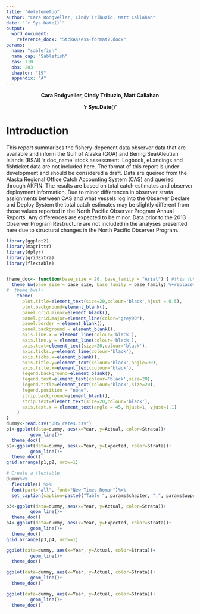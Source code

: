 ```yaml
---
title: "deletemetoo"
author: "Cara Rodgveller, Cindy Tribuzio, Matt Callahan"
date: "`r Sys.Date()`"
output: 
  word_document:
    reference_docx: "StckAssess-format2.docx"
params: 
  name: "sablefish"
  name_cap: "Sablefish"
  cas: 710
  obs: 203
  chapter: "19"
  appendix: "A"
---
```

$$
\textbf{Cara Rodgveller, Cindy Tribuzio, Matt Callahan}
$$

$$
\textbf{`r Sys.Date()`}
$$

# Introduction
This report summarizes the fishery-depenent data observer data that are available and inform the Gulf of Alaska (GOA) and Bering Sea/Aleutian Islands (BSAI) ‘r doc_name’ stock assessment. Logbook, eLandings and fishticket data are not included here. The format of this report is under development and should be considered a draft. Data are queired from the Alaska Regional Office Catch Accounting System (CAS) and queried through AKFIN. The results are based on total catch estimates and observer deployment information. Due to minor differences in observer strata assignments between CAS and what vessels log into the Observer Declare and Deploy System the total catch estimates may be slightly different from those values reported in the North Pacific Observer Program Annual Reports. Any differences are expected to be minor. Data prior to the 2013 Observer Program Restructure are not included in the analyses presented here due to structural changes in the North Pacific Observer Program.



\newpage

```r
library(ggplot2)
library(magrittr)
library(dplyr)
library(gridExtra)
library(flextable)


theme_doc<- function(base_size = 20, base_family = "Arial") { #this function sets the theme for the whole figure
  theme_bw(base_size = base_size, base_family = base_family) %+replace% #also note that this creates a bunch of font warnings that are not a real problem, I just haven't dealt with it yet
#  theme_bw()+
    theme(
      plot.title=element_text(size=20,colour='black',hjust = 0.5),
      plot.background=element_blank(),
      panel.grid.minor=element_blank(),
      panel.grid.major=element_line(color="grey90"),
      panel.border = element_blank(),
      panel.background = element_blank(),
      axis.line.x = element_line(colour='black'),
      axis.line.y = element_line(colour='black'),
      axis.text=element_text(size=20,colour='black'),
      axis.ticks.y=element_line(colour='black'),
      axis.ticks.x=element_blank(),
      axis.title.y=element_text(colour='black',angle=90),
      axis.title.x=element_text(colour='black'),
      legend.background=element_blank(),
      legend.text=element_text(colour='black',size=20),
      legend.title=element_text(colour='black',size=20),
      legend.position = "none",
      strip.background=element_blank(),
      strip.text=element_text(size=20,colour='black'),
      axis.text.x = element_text(angle = 45, hjust=1, vjust=1.1)
    )
}
dummy<-read.csv("OBS_rates.csv")
p1<-ggplot(data=dummy, aes(x=Year, y=Actual, color=Strata))+
         geom_line()+
  theme_doc()
p2<-ggplot(data=dummy, aes(x=Year, y=Expected, color=Strata))+
         geom_line()+
  theme_doc()
grid.arrange(p1,p2, nrow=1)
```


\newpage

```r

# Create a flextable
dummy%>%
  flextable() %>%
  font(part="all", font="New Times Roman")%>%
  set_caption(caption=paste0("Table ", params$chapter, ".", params$appendix, ".2. Count of  ",params$name, " lengths measured by at-sea and port observers by area, year, and gear. Gear types include pelagic trawl (PTR), non-pelagic trawl (NPT), pot (POT), or hook and line (HAL). Areas include the Aleutian Islands (AI), Bering Sea (BS), Western Gulf of Alaska (WGOA), Central Gulf of Alaska (CGOA), West Yakutat (WY), and East Yakutat (EY)."))
```


```r
p3<-ggplot(data=dummy, aes(x=Year, y=Actual, color=Strata))+
         geom_line()+
  theme_doc()
p4<-ggplot(data=dummy, aes(x=Year, y=Expected, color=Strata))+
         geom_line()+
  theme_doc()
grid.arrange(p3,p4, nrow=1)
```



```r
ggplot(data=dummy, aes(x=Year, y=Actual, color=Strata))+
         geom_line()+
  theme_doc()

```

\newpage

```r
ggplot(data=dummy, aes(x=Year, y=Actual, color=Strata))+
         geom_line()+
  theme_doc()

```


\newpage

```r
ggplot(data=dummy, aes(x=Year, y=Actual, color=Strata))+
         geom_line()+
  theme_doc()

```

